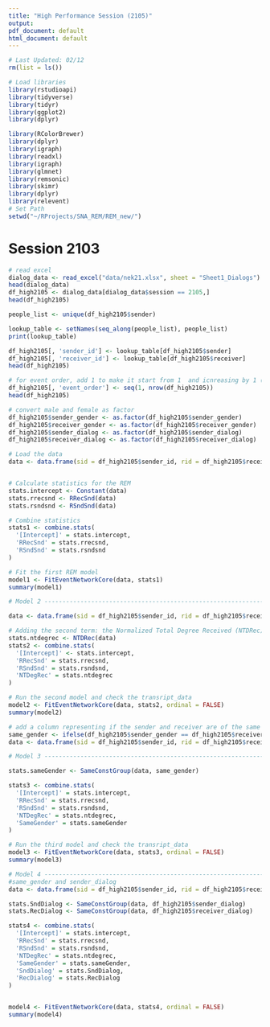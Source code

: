 ```yaml
---
title: "High Performance Session (2105)"
output:
pdf_document: default
html_document: default
---
```

```r
# Last Updated: 02/12
rm(list = ls())

# Load libraries
library(rstudioapi)
library(tidyverse)
library(tidyr)
library(ggplot2)
library(dplyr)

library(RColorBrewer)
library(dplyr)
library(igraph)
library(readxl)
library(igraph)
library(glmnet)
library(remsonic)
library(skimr)
library(dplyr)
library(relevent)
# Set Path
setwd("~/RProjects/SNA_REM/REM_new/")
```

# Session 2103
```r
# read excel
dialog_data <- read_excel("data/nek21.xlsx", sheet = "Sheet1_Dialogs")
head(dialog_data)
df_high2105 <- dialog_data[dialog_data$session == 2105,]
head(df_high2105)
```
```r

people_list <- unique(df_high2105$sender)

lookup_table <- setNames(seq_along(people_list), people_list)
print(lookup_table)

df_high2105[, 'sender_id'] <- lookup_table[df_high2105$sender]
df_high2105[, 'receiver_id'] <- lookup_table[df_high2105$receiver]
head(df_high2105)

# for event order, add 1 to make it start from 1  and icnreasing by 1 (row number)
df_high2105[, 'event_order'] <- seq(1, nrow(df_high2105))
head(df_high2105)

# convert male and female as factor
df_high2105$sender_gender <- as.factor(df_high2105$sender_gender)
df_high2105$receiver_gender <- as.factor(df_high2105$receiver_gender)
df_high2105$sender_dialog <- as.factor(df_high2105$sender_dialog)
df_high2105$receiver_dialog <- as.factor(df_high2105$receiver_dialog)
```




```r
# Load the data
data <- data.frame(sid = df_high2105$sender_id, rid = df_high2105$receiver_id, time = df_high2105$event_order)


# Calculate statistics for the REM
stats.intercept <- Constant(data)
stats.rrecsnd <- RRecSnd(data)
stats.rsndsnd <- RSndSnd(data)

# Combine statistics
stats1 <- combine.stats(
  '[Intercept]' = stats.intercept,
  'RRecSnd' = stats.rrecsnd,
  'RSndSnd' = stats.rsndsnd
)

# Fit the first REM model
model1 <- FitEventNetworkCore(data, stats1)
summary(model1)

```


```r

# Model 2 -----------------------------------------------------------------

data <- data.frame(sid = df_high2105$sender_id, rid = df_high2105$receiver_id, time = df_high2105$event_order, sender_dialog = df_high2105$sender_dialog)

# Adding the second term: the Normalized Total Degree Received (NTDRec)
stats.ntdegrec <- NTDRec(data)
stats2 <- combine.stats(
  '[Intercept]' <- stats.intercept,
  'RRecSnd' = stats.rrecsnd,
  'RSndSnd' = stats.rsndsnd,
  'NTDegRec' = stats.ntdegrec
)

# Run the second model and check the transript_data
model2 <- FitEventNetworkCore(data, stats2, ordinal = FALSE)
summary(model2)
```


```r

# add a column representing if the sender and receiver are of the same gender
same_gender <- ifelse(df_high2105$sender_gender == df_high2105$receiver_gender, 1, 0)
data <- data.frame(sid = df_high2105$sender_id, rid = df_high2105$receiver_id, time = df_high2105$event_order, sender_dialog = df_high2105$sender_dialog)

# Model 3 -----------------------------------------------------------------

stats.sameGender <- SameConstGroup(data, same_gender)

stats3 <- combine.stats(
  '[Intercept]' = stats.intercept,
  'RRecSnd' = stats.rrecsnd,
  'RSndSnd' = stats.rsndsnd,
  'NTDegRec' = stats.ntdegrec,
  'SameGender' = stats.sameGender
)

# Run the third model and check the transript_data
model3 <- FitEventNetworkCore(data, stats3, ordinal = FALSE)
summary(model3)
```
```r

# Model 4 -----------------------------------------------------------------
#same_gender and sender_dialog
data <- data.frame(sid = df_high2105$sender_id, rid = df_high2105$receiver_id, time = df_high2105$event_order, sender_dialog = df_high2105$sender_dialog)

stats.SndDialog <- SameConstGroup(data, df_high2105$sender_dialog)
stats.RecDialog <- SameConstGroup(data, df_high2105$receiver_dialog)

stats4 <- combine.stats(
  '[Intercept]' = stats.intercept,
  'RRecSnd' = stats.rrecsnd,
  'RSndSnd' = stats.rsndsnd,
  'NTDegRec' = stats.ntdegrec,
  'SameGender' = stats.sameGender,
  'SndDialog' = stats.SndDialog,
  'RecDialog' = stats.RecDialog
)


model4 <- FitEventNetworkCore(data, stats4, ordinal = FALSE)
summary(model4)

```

